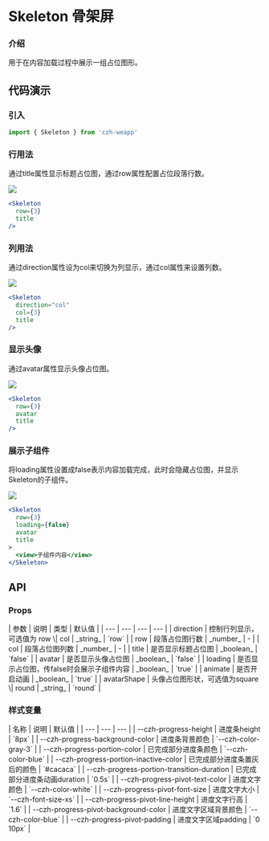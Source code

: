 
# Skeleton 骨架屏

### 介绍

用于在内容加载过程中展示一组占位图形。

## 代码演示

### 引入

```jsx
import { Skeleton } from 'czh-weapp'
```

### 行用法

通过title属性显示标题占位图，通过row属性配置占位段落行数。

<Image src="/imgs/skeleton/basic.jpg" />

```jsx
<Skeleton 
  row={3} 
  title 
/>
```

### 列用法

通过direction属性设为col来切换为列显示，通过col属性来设置列数。

<Image src="/imgs/skeleton/col.jpg" />

```jsx
<Skeleton 
  direction="col"
  col={3} 
  title
/>
```

### 显示头像

通过avatar属性显示头像占位图。

<Image src="/imgs/skeleton/avatar.jpg" />

```jsx
<Skeleton 
  row={3} 
  avatar
  title 
/>	
```

### 展示子组件

将loading属性设置成false表示内容加载完成，此时会隐藏占位图，并显示Skeleton的子组件。

<Image src="/imgs/skeleton/child.jpg" />

```jsx
<Skeleton 
  row={3} 
  loading={false}
  avatar
  title 
>	
  <view>子组件内容</view>
</Skeleton>
```

## API

### Props

<div class="table-container">
| 参数 | 说明 | 类型 | 默认值 |
| --- | --- | --- | --- |
| direction | 控制行列显示，可选值为 row \| col | _string_ | `row` |
| row | 段落占位图行数 | _number_ | - |
| col | 段落占位图列数	| _number_ | - |
| title | 是否显示标题占位图		| _boolean_ | `false` |
| avatar | 是否显示头像占位图			| _boolean_ | `false` |
| loading | 是否显示占位图，传false时会展示子组件内容				| _boolean_ | `true` |
| animate | 是否开启动画				| _boolean_ | `true` |
| avatarShape | 头像占位图形状，可选值为square \| round	| _string_ | `round` |
</div>

### 样式变量

<div class="table-container">
| 名称 | 说明 | 默认值 | 
| --- | --- | --- |
| --czh-progress-height | 进度条height | `8px` |
| --czh-progress-background-color | 进度条背景颜色 | `--czh-color-gray-3` |
| --czh-progress-portion-color | 已完成部分进度条颜色 | `--czh-color-blue` |
| --czh-progress-portion-inactive-color | 已完成部分进度条置灰后的颜色 | `#cacaca` |
| --czh-progress-portion-transition-duration | 已完成部分进度条动画duration | `0.5s` |
| --czh-progress-pivot-text-color | 进度文字颜色 | `--czh-color-white` |
| --czh-progress-pivot-font-size | 进度文字大小 | `--czh-font-size-xs` |
| --czh-progress-pivot-line-height | 进度文字行高 | `1.6` |
| --czh-progress-pivot-background-color | 进度文字区域背景颜色 | `--czh-color-blue` |
| --czh-progress-pivot-padding | 进度文字区域padding | `0 10px` |
</div>
